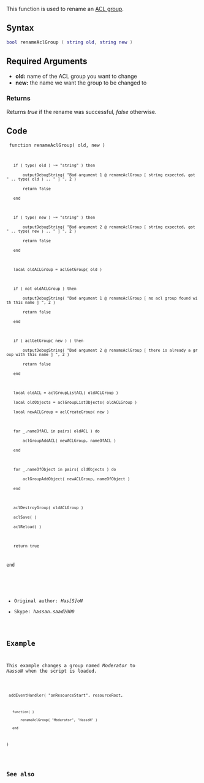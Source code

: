{{Useful Function}}
<lowercasetitle/>

This function is used to rename an [[/Aclgroup.md|ACL group]].

==Syntax==
<syntaxhighlight lang="Lua">bool renameAclGroup ( string old, string new )</syntaxhighlight>

==Required Arguments==
* '''old:''' name of the ACL group you want to change
* '''new:''' the name we want the group to be changed to

===Returns===
Returns ''true'' if the rename was successful, ''false'' otherwise.

==Code==
<section name="Server" class="server" show="true">
<code>
function renameAclGroup( old, new )
	if ( type( old ) ~= "string" ) then
		outputDebugString( "Bad argument 1 @ renameAclGroup [ string expected, got " .. type( old ) .. " ] ", 2 )
		return false
	end
	
	if ( type( new ) ~= "string" ) then
		outputDebugString( "Bad argument 2 @ renameAclGroup [ string expected, got " .. type( new ) .. " ] ", 2 )
		return false
	end
	
	local oldACLGroup = aclGetGroup( old )
	
	if ( not oldACLGroup ) then
		outputDebugString( "Bad argument 1 @ renameAclGroup [ no acl group found with this name ] ", 2 )
		return false
	end
	
	if ( aclGetGroup( new ) ) then
		outputDebugString( "Bad argument 2 @ renameAclGroup [ there is already a group with this name ] ", 2 )
		return false
	end
	
	local oldACL = aclGroupListACL( oldACLGroup )
	local oldObjects = aclGroupListObjects( oldACLGroup )
	local newACLGroup = aclCreateGroup( new )
	
	for _,nameOfACL in pairs( oldACL ) do
		aclGroupAddACL( newACLGroup, nameOfACL )
	end
	
	for _,nameOfObject in pairs( oldObjects ) do
		aclGroupAddObject( newACLGroup, nameOfObject )
	end
	
	aclDestroyGroup( oldACLGroup )
	aclSave( )
	aclReload( )
	
	return true
end
</syntaxhighlight>
</section>

*Original author: ''Has[S]oN''
*Skype: ''hassan.saad2000''

==Example==
This example changes a group named ''Moderator'' to ''HassoN'' when the script is loaded.

<section name="Server" class="server" show="true">
<code>
addEventHandler( "onResourceStart", resourceRoot,
	function( )
		renameAclGroup( "Moderator", "HassoN" )
	end
)
</syntaxhighlight>
</section>

==See also==
{{Useful Functions}}